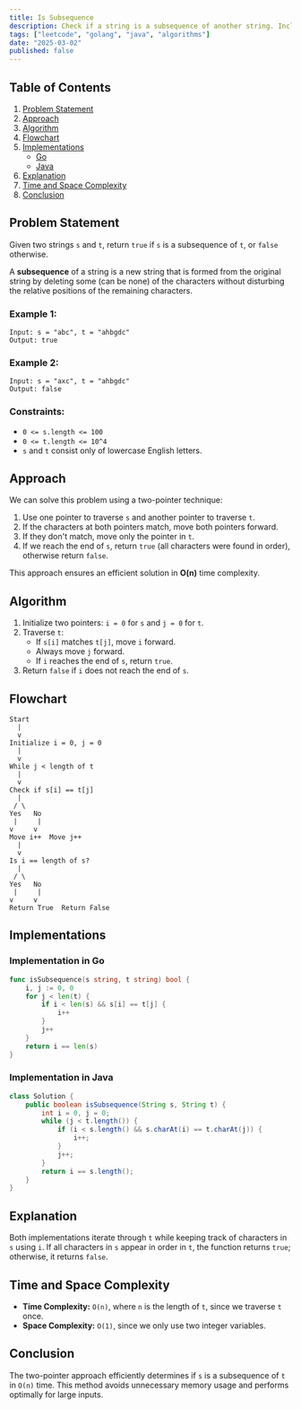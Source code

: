 ```yaml
---
title: Is Subsequence
description: Check if a string is a subsequence of another string. Includes Go and Java implementations.
tags: ["leetcode", "golang", "java", "algorithms"]
date: "2025-03-02"
published: false
---
```


## Table of Contents
1. [Problem Statement](#problem-statement)
2. [Approach](#approach)
3. [Algorithm](#algorithm)
4. [Flowchart](#flowchart)
5. [Implementations](#implementations)
   - [Go](#implementation-in-go)
   - [Java](#implementation-in-java)
6. [Explanation](#explanation)
7. [Time and Space Complexity](#time-and-space-complexity)
8. [Conclusion](#conclusion)

## Problem Statement

Given two strings `s` and `t`, return `true` if `s` is a subsequence of `t`, or `false` otherwise.

A **subsequence** of a string is a new string that is formed from the original string by deleting some (can be none) of the characters without disturbing the relative positions of the remaining characters.

### Example 1:
```plaintext
Input: s = "abc", t = "ahbgdc"
Output: true
```

### Example 2:
```plaintext
Input: s = "axc", t = "ahbgdc"
Output: false
```

### Constraints:
- `0 <= s.length <= 100`
- `0 <= t.length <= 10^4`
- `s` and `t` consist only of lowercase English letters.

## Approach

We can solve this problem using a two-pointer technique:
1. Use one pointer to traverse `s` and another pointer to traverse `t`.
2. If the characters at both pointers match, move both pointers forward.
3. If they don't match, move only the pointer in `t`.
4. If we reach the end of `s`, return `true` (all characters were found in order), otherwise return `false`.

This approach ensures an efficient solution in **O(n)** time complexity.

## Algorithm

1. Initialize two pointers: `i = 0` for `s` and `j = 0` for `t`.
2. Traverse `t`:
   - If `s[i]` matches `t[j]`, move `i` forward.
   - Always move `j` forward.
   - If `i` reaches the end of `s`, return `true`.
3. Return `false` if `i` does not reach the end of `s`.

## Flowchart

```plaintext
Start
  |
  v
Initialize i = 0, j = 0
  |
  v
While j < length of t
  |
  v
Check if s[i] == t[j]
  |
 / \
Yes   No
 |     |
v     v
Move i++  Move j++
  |
  v
Is i == length of s?
  |
 / \
Yes   No
 |     |
v     v
Return True  Return False
```

## Implementations

### Implementation in Go
```go
func isSubsequence(s string, t string) bool {
    i, j := 0, 0
    for j < len(t) {
        if i < len(s) && s[i] == t[j] {
            i++
        }
        j++
    }
    return i == len(s)
}
```

### Implementation in Java
```java
class Solution {
    public boolean isSubsequence(String s, String t) {
        int i = 0, j = 0;
        while (j < t.length()) {
            if (i < s.length() && s.charAt(i) == t.charAt(j)) {
                i++;
            }
            j++;
        }
        return i == s.length();
    }
}
```

## Explanation

Both implementations iterate through `t` while keeping track of characters in `s` using `i`. If all characters in `s` appear in order in `t`, the function returns `true`; otherwise, it returns `false`.

## Time and Space Complexity

- **Time Complexity:** `O(n)`, where `n` is the length of `t`, since we traverse `t` once.
- **Space Complexity:** `O(1)`, since we only use two integer variables.

## Conclusion

The two-pointer approach efficiently determines if `s` is a subsequence of `t` in `O(n)` time. This method avoids unnecessary memory usage and performs optimally for large inputs.

